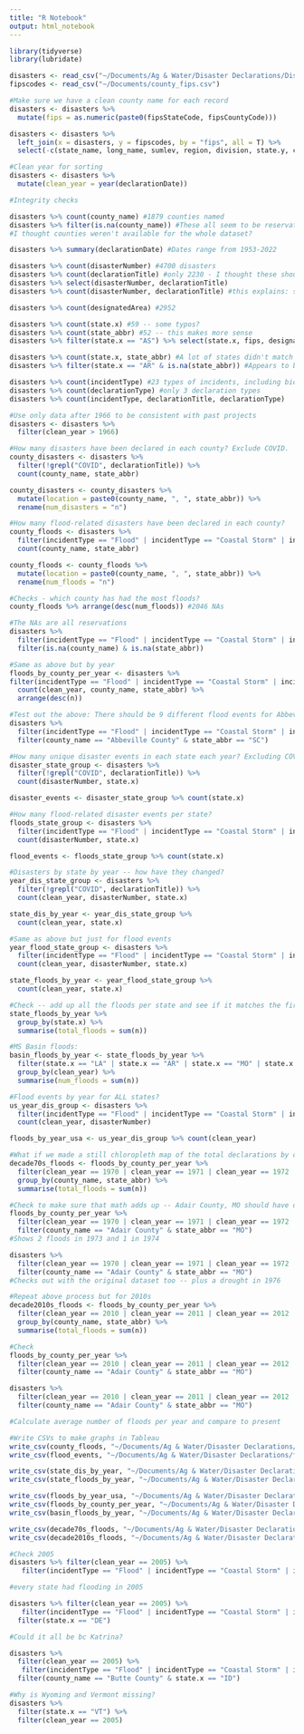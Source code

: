 ```yaml
---
title: "R Notebook"
output: html_notebook
---
```



```r
library(tidyverse)
library(lubridate)
```

```r
disasters <- read_csv("~/Documents/Ag & Water/Disaster Declarations/DisasterDeclarationsSummaries.csv") 
fipscodes <- read_csv("~/Documents/county_fips.csv")

#Make sure we have a clean county name for each record
disasters <- disasters %>% 
  mutate(fips = as.numeric(paste0(fipsStateCode, fipsCountyCode)))

disasters <- disasters %>% 
  left_join(x = disasters, y = fipscodes, by = "fips", all = T) %>% 
  select(-c(state_name, long_name, sumlev, region, division, state.y, county, crosswalk, division_name))

#Clean year for sorting
disasters <- disasters %>% 
  mutate(clean_year = year(declarationDate))

```

```r
#Integrity checks

disasters %>% count(county_name) #1879 counties named
disasters %>% filter(is.na(county_name)) #These all seem to be reservations, which makes sense
#I thought counties weren't available for the whole dataset?

disasters %>% summary(declarationDate) #Dates range from 1953-2022

disasters %>% count(disasterNumber) #4700 disasters
disasters %>% count(declarationTitle) #only 2230 - I thought these should match?
disasters %>% select(disasterNumber, declarationTitle)
disasters %>% count(disasterNumber, declarationTitle) #this explains: some do not have special titles. So always group by disasterNumber.

disasters %>% count(designatedArea) #2952

disasters %>% count(state.x) #59 -- some typos?
disasters %>% count(state_abbr) #52 -- this makes more sense
disasters %>% filter(state.x == "AS") %>% select(state.x, fips, designatedArea, county_name, state_abbr) #state.x includes more territories. Shouldn't be a problem

disasters %>% count(state.x, state_abbr) #A lot of states didn't match up with abbr when they should have?
disasters %>% filter(state.x == "AR" & is.na(state_abbr)) #Appears to be statewide designations and cities -- ones that won't have county codes marked

disasters %>% count(incidentType) #23 types of incidents, including biological and chemical disasters -- not all storms
disasters %>% count(declarationType) #only 3 declaration types
disasters %>% count(incidentType, declarationTitle, declarationType)

```
```r
#Use only data after 1966 to be consistent with past projects
disasters <- disasters %>% 
  filter(clean_year > 1966)

```

```r
#How many disasters have been declared in each county? Exclude COVID.
county_disasters <- disasters %>% 
  filter(!grepl("COVID", declarationTitle)) %>% 
  count(county_name, state_abbr) 

county_disasters <- county_disasters %>% 
  mutate(location = paste0(county_name, ", ", state_abbr)) %>% 
  rename(num_disasters = "n")
```


```r
#How many flood-related disasters have been declared in each county?
county_floods <- disasters %>% 
  filter(incidentType == "Flood" | incidentType == "Coastal Storm" | incidentType == "Dam/Levee Break" | incidentType == "Hurricane" | incidentType == "Mud/Landslide" | incidentType == "Severe Storm(s)") %>% 
  count(county_name, state_abbr)

county_floods <- county_floods %>% 
  mutate(location = paste0(county_name, ", ", state_abbr)) %>% 
  rename(num_floods = "n")

#Checks - which county has had the most floods?
county_floods %>% arrange(desc(num_floods)) #2046 NAs

#The NAs are all reservations
disasters %>% 
  filter(incidentType == "Flood" | incidentType == "Coastal Storm" | incidentType == "Dam/Levee Break" | incidentType == "Hurricane" | incidentType == "Mud/Landslide" | incidentType == "Severe Storm(s)") %>% 
  filter(is.na(county_name) & is.na(state_abbr))

```

```r
#Same as above but by year
floods_by_county_per_year <- disasters %>% 
filter(incidentType == "Flood" | incidentType == "Coastal Storm" | incidentType == "Dam/Levee Break" | incidentType == "Hurricane" | incidentType == "Mud/Landslide" | incidentType == "Severe Storm(s)") %>%   filter(!is.na(county_name)) %>% 
  count(clean_year, county_name, state_abbr) %>% 
  arrange(desc(n))
```

```r
#Test out the above: There should be 9 different flood events for Abbeville Co, SC
disasters %>% 
  filter(incidentType == "Flood" | incidentType == "Coastal Storm" | incidentType == "Dam/Levee Break" | incidentType == "Hurricane" | incidentType == "Mud/Landslide" | incidentType == "Severe Storm(s)") %>% 
  filter(county_name == "Abbeville County" & state_abbr == "SC") 

```


```r
#How many unique disaster events in each state each year? Excluding COVID
disaster_state_group <- disasters %>% 
  filter(!grepl("COVID", declarationTitle)) %>% 
  count(disasterNumber, state.x) 

disaster_events <- disaster_state_group %>% count(state.x)
```

```r
#How many flood-related disaster events per state?
floods_state_group <- disasters %>% 
  filter(incidentType == "Flood" | incidentType == "Coastal Storm" | incidentType == "Dam/Levee Break" | incidentType == "Hurricane" | incidentType == "Mud/Landslide" | incidentType == "Severe Storm(s)") %>%
  count(disasterNumber, state.x) 

flood_events <- floods_state_group %>% count(state.x)
```

```r
#Disasters by state by year -- how have they changed?
year_dis_state_group <- disasters %>% 
  filter(!grepl("COVID", declarationTitle)) %>% 
  count(clean_year, disasterNumber, state.x) 

state_dis_by_year <- year_dis_state_group %>% 
  count(clean_year, state.x)
```

```r
#Same as above but just for flood events
year_flood_state_group <- disasters %>% 
  filter(incidentType == "Flood" | incidentType == "Coastal Storm" | incidentType == "Dam/Levee Break" | incidentType == "Hurricane" | incidentType == "Mud/Landslide" | incidentType == "Severe Storm(s)") %>%
  count(clean_year, disasterNumber, state.x)

state_floods_by_year <- year_flood_state_group %>% 
  count(clean_year, state.x)

#Check -- add up all the floods per state and see if it matches the first sheet made with the total -- looks right
state_floods_by_year %>% 
  group_by(state.x) %>% 
  summarise(total_floods = sum(n))
```

```r
#MS Basin floods:
basin_floods_by_year <- state_floods_by_year %>% 
  filter(state.x == "LA" | state.x == "AR" | state.x == "MO" | state.x == "MS" | state.x == "TN" | state.x == "KY" | state.x == "MN" | state.x == "MN" | state.x == "WI" | state.x == "IA" | state.x == "IL") %>% 
  group_by(clean_year) %>% 
  summarise(num_floods = sum(n))
```


```r
#Flood events by year for ALL states?
us_year_dis_group <- disasters %>% 
  filter(incidentType == "Flood" | incidentType == "Coastal Storm" | incidentType == "Dam/Levee Break" | incidentType == "Hurricane" | incidentType == "Mud/Landslide" | incidentType == "Severe Storm(s)") %>% 
  count(clean_year, disasterNumber)

floods_by_year_usa <- us_year_dis_group %>% count(clean_year)
```

```r
#What if we made a still chloropleth map of the total declarations by county for the 1970s (first full decade of data) and made a juxtapose/slider comparison to the 2010s? 
decade70s_floods <- floods_by_county_per_year %>% 
  filter(clean_year == 1970 | clean_year == 1971 | clean_year == 1972 | clean_year == 1973 | clean_year == 1974 | clean_year == 1975 | clean_year == 1976 | clean_year == 1977 | clean_year == 1978 | clean_year == 1979) %>% 
  group_by(county_name, state_abbr) %>% 
  summarise(total_floods = sum(n))

#Check to make sure that math adds up -- Adair County, MO should have only 3 floods in the 1970s
floods_by_county_per_year %>% 
  filter(clean_year == 1970 | clean_year == 1971 | clean_year == 1972 | clean_year == 1973 | clean_year == 1974 |  clean_year == 1975 | clean_year == 1976 | clean_year == 1977 | clean_year == 1978 | clean_year == 1979) %>% 
  filter(county_name == "Adair County" & state_abbr == "MO")
#Shows 2 floods in 1973 and 1 in 1974

disasters %>% 
  filter(clean_year == 1970 | clean_year == 1971 | clean_year == 1972 | clean_year == 1973 | clean_year == 1974 | clean_year == 1975 | clean_year == 1976 | clean_year == 1977 | clean_year == 1978 | clean_year == 1979) %>% 
  filter(county_name == "Adair County" & state_abbr == "MO")
#Checks out with the original dataset too -- plus a drought in 1976

#Repeat above process but for 2010s
decade2010s_floods <- floods_by_county_per_year %>% 
  filter(clean_year == 2010 | clean_year == 2011 | clean_year == 2012 | clean_year == 2013 | clean_year == 2014 | clean_year == 2015 | clean_year == 2016 | clean_year == 2017 | clean_year == 2018 | clean_year == 2019) %>% 
  group_by(county_name, state_abbr) %>% 
  summarise(total_floods = sum(n))

#Check
floods_by_county_per_year %>% 
  filter(clean_year == 2010 | clean_year == 2011 | clean_year == 2012 | clean_year == 2013 | clean_year == 2014 | clean_year == 2015 | clean_year == 2016 | clean_year == 2017 | clean_year == 2018 | clean_year == 2019) %>% 
  filter(county_name == "Adair County" & state_abbr == "MO")

disasters %>% 
  filter(clean_year == 2010 | clean_year == 2011 | clean_year == 2012 | clean_year == 2013 | clean_year == 2014 | clean_year == 2015 | clean_year == 2016 | clean_year == 2017 | clean_year == 2018 | clean_year == 2019) %>% 
  filter(county_name == "Adair County" & state_abbr == "MO")

```

```r
#Calculate average number of floods per year and compare to present


```


```r
#Write CSVs to make graphs in Tableau
write_csv(county_floods, "~/Documents/Ag & Water/Disaster Declarations/county_floods.csv")
write_csv(flood_events, "~/Documents/Ag & Water/Disaster Declarations/flood_events.csv")

write_csv(state_dis_by_year, "~/Documents/Ag & Water/Disaster Declarations/state_dis_by_year.csv")
write_csv(state_floods_by_year, "~/Documents/Ag & Water/Disaster Declarations/state_floods_by_year.csv")

write_csv(floods_by_year_usa, "~/Documents/Ag & Water/Disaster Declarations/floods_by_year_usa.csv")
write_csv(floods_by_county_per_year, "~/Documents/Ag & Water/Disaster Declarations/floods_by_county_per_year.csv")
write_csv(basin_floods_by_year, "~/Documents/Ag & Water/Disaster Declarations/basin_floods_by_year.csv")

write_csv(decade70s_floods, "~/Documents/Ag & Water/Disaster Declarations/decade70s_floods.csv")
write_csv(decade2010s_floods, "~/Documents/Ag & Water/Disaster Declarations/decade2010s_floods.csv")

```

```r
#Check 2005
disasters %>% filter(clean_year == 2005) %>% 
   filter(incidentType == "Flood" | incidentType == "Coastal Storm" | incidentType == "Dam/Levee Break" | incidentType == "Hurricane" | incidentType == "Mud/Landslide" | incidentType == "Severe Storm(s)") %>% count(state.x)

#every state had flooding in 2005

disasters %>% filter(clean_year == 2005) %>% 
   filter(incidentType == "Flood" | incidentType == "Coastal Storm" | incidentType == "Dam/Levee Break" | incidentType == "Hurricane" | incidentType == "Mud/Landslide" | incidentType == "Severe Storm(s)") %>% 
  filter(state.x == "DE")

#Could it all be bc Katrina?

disasters %>% 
  filter(clean_year == 2005) %>% 
   filter(incidentType == "Flood" | incidentType == "Coastal Storm" | incidentType == "Dam/Levee Break" | incidentType == "Hurricane" | incidentType == "Mud/Landslide" | incidentType == "Severe Storm(s)") %>% 
  filter(county_name == "Butte County" & state.x == "ID")

#Why is Wyoming and Vermont missing?
disasters %>% 
  filter(state.x == "VT") %>% 
  filter(clean_year == 2005)
```


